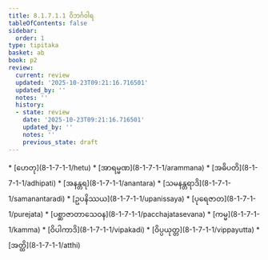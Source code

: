 ```yaml
---
title: 8.1.7.1.1 ဝိဘင်္ဂဝါရ
tableOfContents: false
sidebar:
  order: 1
type: tipitaka
basket: ab
book: p2
review:
  current: review
  updated: '2025-10-23T09:21:16.716501'
  updated_by: ''
  notes: ''
  history:
  - state: review
    date: '2025-10-23T09:21:16.716501'
    updated_by: ''
    notes: ''
    previous_state: draft
---
```



<ReviewStatus review={frontmatter.review} showDetails={true} />

<HypothesisAnnotation frontmatter={frontmatter} />

<DynamicBreadcrumb />



<TableOfContents book="p2" section="8.1.7.1.1">
* [ဟေတု](8-1-7-1-1/hetu)
* [အာရမ္မဏ](8-1-7-1-1/arammana)
* [အဓိပတိ](8-1-7-1-1/adhipati)
* [အနန္တရ](8-1-7-1-1/anantara)
* [သမနန္တရာဒိ](8-1-7-1-1/samanantaradi)
* [ဥပနိဿယ](8-1-7-1-1/upanissaya)
* [ပုရေဇာတ](8-1-7-1-1/purejata)
* [ပစ္ဆာဇာတာသေဝန](8-1-7-1-1/pacchajatasevana)
* [ကမ္မ](8-1-7-1-1/kamma)
* [ဝိပါကာဒိ](8-1-7-1-1/vipakadi)
* [ဝိပ္ပယုတ္တ](8-1-7-1-1/vippayutta)
* [အတ္ထိ](8-1-7-1-1/atthi)
</TableOfContents>